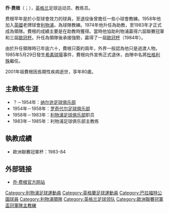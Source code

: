 {{noteTA
|G1=liverpoolfc
|T=zh-hans:乔·费根; zh-hant:祖·費根;
|1=zh-hans:乔·费根; zh-hant:祖·費根;
}}
'''乔·费根'''（{{lang-en|Joe Fagan}}；{{bd|1921年|3月12日|2001年|6月30日}}），[[英格兰|英格兰]]足球运动员、教练员。

费根早年是於小型球會效力的球員，至退役後曾擔任一些小球會教練。1958年他加入[[英國|英國]]老牌球會[[利物浦足球俱樂部|利物浦]]，為球隊教練。1974年他升任為助教，至1983年才正式成為領隊。費根的成績主要是在助教時獲得。當時他協助利物浦贏得六屆聯賽冠軍和三屆[[歐冠杯|歐冠杯]]。升任為領隊後承接強勢，贏得了一屆[[歐冠杯|歐冠杯]]（1984年）。

由於升任領隊時已年逾六十，費根只簽約兩年，外界一般認為他只是過渡人物。1985年5月29日發生[[希素球場|希素球場]]事件，費根向外宣佈正式退休，由陣中名將[[杜格利殊|杜格利殊]]繼任。

2001年祖費根因長期性疾病逝世，享年80歲。

== 主教练生涯 ==
* ？－1954年：[[纳尔逊足球俱乐部|纳尔逊足球俱乐部]]
* 1954年－1958年：[[罗奇代尔足球俱乐部|罗奇代尔足球俱乐部]]
* 1958年－1983年：[[利物浦足球俱乐部|利物浦足球俱乐部]]职员
* 1983年－1985年：利物浦足球俱乐部主教练

== 執教成績 ==
* 歐洲聯賽冠軍杯：1983-84

== 外部链接 ==
* [https://web.archive.org/web/20190717050916/http://joefagan.com/ 乔·费根官方网站]

{{start box}}
{{succession box|1=[[鲍勃·佩斯利|-{zh-hans:鲍勃·佩斯利; zh-hant:卜皮士利;}-]]|2=[[肯尼·达格利什|-{zh-hans:肯尼·达格利什; zh-hant:杜格利殊;}-]]|3=[[利物浦足球俱乐部|利物浦]]主教练|4=1983年－1985年}}
{{end box}}

{{利物浦領隊}}

{{Authority control}}
{{DEFAULTSORT:Fagan, Joe}}
[[Category:利物浦足球運動員|Category:利物浦足球運動員]]
[[Category:英格蘭足球運動員|Category:英格蘭足球運動員]]
[[Category:巴拉福特公園球員|Category:巴拉福特公園球員]]
[[Category:利物浦領隊|Category:利物浦領隊]]
[[Category:英格兰足球领队|Category:英格兰足球领队]]
[[Category:歐洲聯賽冠軍盃冠軍隊主教練|Category:歐洲聯賽冠軍盃冠軍隊主教練]]